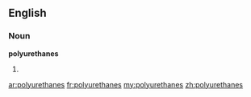 ==English==

===Noun===
'''polyurethanes'''

# {{plural of|[[polyurethane]]}}

[[ar:polyurethanes]]
[[fr:polyurethanes]]
[[my:polyurethanes]]
[[zh:polyurethanes]]